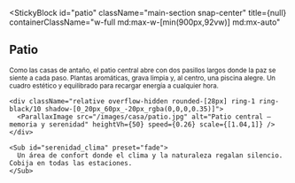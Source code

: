 
<StickyBlock
  id="patio"
  className="main-section snap-center"
  title={null}
  containerClassName="w-full md:max-w-[min(900px,92vw)] md:mx-auto"
>
  <Reveal preset="up"><h2 className="text-2xl md:text-4xl font-semibold mb-4 md:mb-6">Patio</h2></Reveal>

  <div className="space-y-6 md:space-y-8">
    <Sub id="memoria" preset="up">
      Como las casas de antaño, el patio central abre con dos pasillos largos donde la paz se siente a cada paso.
    </Sub>
    <Sub id="estetica_equilibrio" preset="left">
      Plantas aromáticas, grava limpia y, al centro, una piscina alegre. Un cuadro estético y equilibrado para recargar energía a cualquier hora.
    </Sub>

    <div className="relative overflow-hidden rounded-[28px] ring-1 ring-black/10 shadow-[0_20px_60px_-20px_rgba(0,0,0,0.35)]">
      <ParallaxImage src="/images/casa/patio.jpg" alt="Patio central — memoria y serenidad" heightVh={50} speed={0.26} scale={[1.04,1]} />
    </div>

    <Sub id="serenidad_clima" preset="fade">
      Un área de confort donde el clima y la naturaleza regalan silencio. Cobija en todas las estaciones.
    </Sub>
  </div>
</StickyBlock>